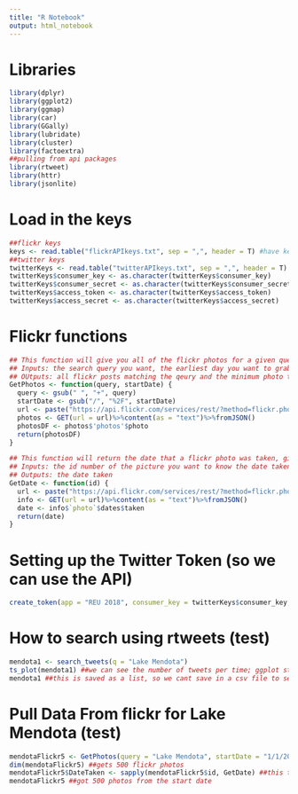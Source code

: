 ```yaml
---
title: "R Notebook"
output: html_notebook
---
```


Libraries
===

```r
library(dplyr)
library(ggplot2)
library(ggmap)
library(car)
library(GGally)
library(lubridate)
library(cluster)
library(factoextra)
##pulling from api packages
library(rtweet)
library(httr)
library(jsonlite)
```

Load in the keys
===

```r
##flickr keys
keys <- read.table("flickrAPIkeys.txt", sep = ",", header = T) #have key and secret
##twitter keys
twitterKeys <- read.table("twitterAPIkeys.txt", sep = ",", header = T)
twitterKeys$consumer_key <- as.character(twitterKeys$consumer_key)
twitterKeys$consumer_secret <- as.character(twitterKeys$consumer_secret)
twitterKeys$access_token <- as.character(twitterKeys$access_token)
twitterKeys$access_secret <- as.character(twitterKeys$access_secret)
```

Flickr functions
===

```r
## This function will give you all of the flickr photos for a given query, starting from a certain date that the photos were taken
## Inputs: the search query you want, the earliest day you want to grab that a photo was taken on
## OUtputs: all flickr posts matching the qeury and the minimum photo taken date that you specified
GetPhotos <- function(query, startDate) {
  query <- gsub(" ", "+", query)
  startDate <- gsub("/", "%2F", startDate)
  url <- paste("https://api.flickr.com/services/rest/?method=flickr.photos.search&api_key=",keys$key,"&text=",query,"&min_taken_date=",startDate,"&sort=date-taken-asc&content_type=1&per_page=5000&format=json&nojsoncallback=1&api_sig=",keys$secret, sep = "")
  photos <- GET(url = url)%>%content(as = "text")%>%fromJSON()
  photosDF <- photos$'photos'$photo
  return(photosDF)
}

## This function will return the date that a flickr photo was taken, given the id number of the picture
## Inputs: the id number of the picture you want to know the date taken
## Outputs: the date taken
GetDate <- function(id) {
  url <- paste("https://api.flickr.com/services/rest/?method=flickr.photos.getInfo&api_key=",keys$key,"&photo_id=",id,"&format=json&nojsoncallback=1&api_sig=",keys$secret, sep = "")
  info <- GET(url = url)%>%content(as = "text")%>%fromJSON()
  date <- info$`photo`$dates$taken
  return(date)
}
```

Setting up the Twitter Token (so we can use the API)
===

```r
create_token(app = "REU 2018", consumer_key = twitterKeys$consumer_key, consumer_secret =  twitterKeys$consumer_secret, access_token = twitterKeys$access_token, access_secret = twitterKeys$access_secret)
```

How to search using rtweets (test)
===

```r
mendota1 <- search_tweets(q = "Lake Mendota")
ts_plot(mendota1) ##we can see the number of tweets per time; ggplot style; 9 day cap for pulls
mendota1 ##this is saved as a list, so we cant save in a csv file to send
```


Pull Data From flickr for Lake Mendota (test)
===

```r
mendotaFlickr5 <- GetPhotos(query = "Lake Mendota", startDate = "1/1/2013")
dim(mendotaFlickr5) ##gets 500 flickr photos
mendotaFlickr5$DateTaken <- sapply(mendotaFlickr5$id, GetDate) ##this takes awhile
mendotaFlickr5 ##got 500 photos from the start date

```




